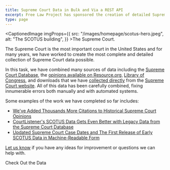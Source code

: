 ```yaml
---
title: Supreme Court Data in Bulk and Via a REST API
excerpt: Free Law Project has sponsored the creation of detailed Supreme Court Data and made it available via their CourtListener website. The data combines the best of many sources including the Supreme Court Database (SCDB), Resource.org, Library of Congress, and the Supreme Court's website. The data is available as XML or JSON in bulk data format or via an API.
type: page
---
```


<CaptionedImage imgProps={{
  src: "/images/homepage/scotus-hero.jpeg",
  alt: "The SCOTUS building",
}} >The Supreme Court.</CaptionedImage>

<p className="lead">The Supreme Court is the most important court in the United States and for many years, we have worked to create the most complete and detailed collection of Supreme Court data possible.</p>

In this task, we have combined many sources of data including the [Supreme Court Database][scdb], the [opinions available on Resource.org][pro], [Library of Congress][loc], and downloads that we have [collected directly][js] from the [Supreme Court website][scotus]. All of this data has been carefully combined, fixing innumerable errors both manually and with automated systems.

Some examples of the work we have completed so far includes:

 - [We've Added Thousands More Citations to Historical Supreme Court Opinions](/2017/03/27/old-scotus-citations/)
 - [CourtListener's SCOTUS Data Gets Even Better with Legacy Data from the Supreme Court Database](/2016/09/06/legacy-scdb/)
 - [Updated Supreme Court Case Dates and The First Release of Early SCOTUS Data in Machine-Readable Form](/2011/05/25/updated-scotus-dates/)

[Let us know][contact] if you have any ideas for improvement or questions we can help with.

<div className="text-center">
    <PurpleButton href="https://www.courtlistener.com/help/api/" size="lg">Check Out the Data</PurpleButton>
</div>


[pro]: https://law.resource.org/pub/us/case/reporter/US/

[scdb]: /2014/12/21/scdb/

[scotus]: http://www.supremecourt.gov/

[loc]: /2011/05/25/updated-scotus-dates/

[contact]: /contact/

[js]: /projects/juriscraper/